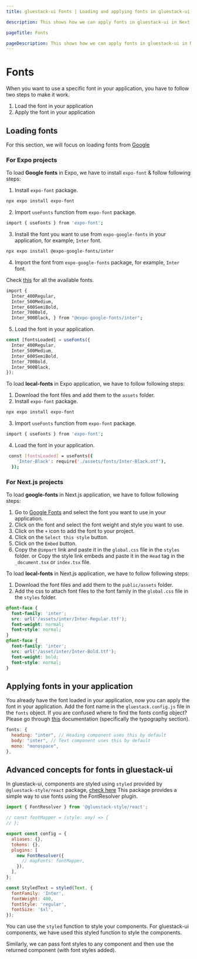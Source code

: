 ```yaml
---
title: gluestack-ui Fonts | Loading and applying fonts in gluestack-ui

description: This shows how we can apply fonts in gluestack-ui in Next.js and Expo projects.

pageTitle: Fonts

pageDescription: This shows how we can apply fonts in gluestack-ui in Next.js and Expo projects.
---
```



<Meta title="ui/Guides/Advanced/Fonts" />

# Fonts

When you want to use a specific font in your application, you have to follow two steps to make it work.

1. Load the font in your application
2. Apply the font in your application

## Loading fonts

For this section, we will focus on loading fonts from [Google](https://fonts.google.com/)

### For Expo projects

To load **Google fonts** in Expo, we have to install `expo-font` & follow following steps:

1. Install `expo-font` package.

```bash
npx expo install expo-font
```

2. Import `useFonts` function from `expo-font` package.

```bash
import { useFonts } from 'expo-font';
```

3. Install the font you want to use from `expo-google-fonts` in your application, for example, `Inter` font.

```bash
npx expo install @expo-google-fonts/inter
```

4. Import the font from `expo-google-fonts` package, for example, `Inter` font.

Check [this](https://github.com/expo/google-fonts/) for all the available fonts.

```bash
import {
  Inter_400Regular,
  Inter_500Medium,
  Inter_600SemiBold,
  Inter_700Bold,
  Inter_900Black, } from "@expo-google-fonts/inter";
```

5. Load the font in your application.

```jsx
const [fontsLoaded] = useFonts({
  Inter_400Regular,
  Inter_500Medium,
  Inter_600SemiBold,
  Inter_700Bold,
  Inter_900Black,
});
```

To load **local-fonts** in Expo application, we have to follow following steps:

1. Download the font files and add them to the `assets` folder.
2. Install `expo-font` package.

```bash
npx expo install expo-font
```

3. Import `useFonts` function from `expo-font` package.

```bash
import { useFonts } from 'expo-font';
```

4. Load the font in your application.

```bash
 const [fontsLoaded] = useFonts({
    'Inter-Black': require('./assets/fonts/Inter-Black.otf'),
  });
```

### For Next.js projects

To load **google-fonts** in Next.js application, we have to follow following steps:

1. Go to [Google Fonts](https://fonts.google.com/) and select the font you want to use in your application.
2. Click on the font and select the font weight and style you want to use.
3. Click on the `+` icon to add the font to your project.
4. Click on the `Select this style` button.
5. Click on the `Embed` button.
6. Copy the `@import` link and paste it in the `global.css` file in the `styles` folder.
   or
   Copy the style link embeds and paste it in the `Head` tag in the `_document.tsx` or `index.tsx` file.

To load **local-fonts** in Next.js application, we have to follow following steps:

1. Download the font files and add them to the `public/assets` folder.
2. Add the css to attach font files to the font family in the `global.css` file in the `styles` folder.

```css
@font-face {
  font-family: 'inter';
  src: url('/assets/inter/Inter-Regular.ttf');
  font-weight: normal;
  font-style: normal;
}
@font-face {
  font-family: 'inter';
  src: url('/asset/inter/Inter-Bold.ttf');
  font-weight: bold;
  font-style: normal;
}
```

## Applying fonts in your application

You already have the font loaded in your application, now you can apply the font in your application.
Add the font name in the `gluestack.config.js` file in the `fonts` object. If you are confused where to find the fonts config object? Please go through [this](https://gluestack.io/ui/docs/theme-configuration/theme/default-tokens) documentation (specifically the typography section).

```js
fonts: {
  heading: "inter", // Heading component uses this by default
  body: "inter", // Text component uses this by default
  mono: "monospace",
},
```

## Advanced concepts for fonts in gluestack-ui

In gluestack-ui, components are styled using `styled` provided by `@gluestack-style/react` package, [check here](/style)
This package provides a simple way to use fonts using the FontResolver plugin.

```js
import { FontResolver } from '@gluestack-style/react';

// const fontMapper = (style: any) => {
// };

export const config = {
  aliases: {},
  tokens: {},
  plugins: [
    new FontResolver({
      // mapFonts: fontMapper,
    }),
  ],
};

const StyledText = styled(Text, {
  fontFamily: 'Inter',
  fontWeight: 400,
  fontStyle: 'regular',
  fontSize: '$xl',
});
```

You can use the `styled` function to style your components. For gluestack-ui components, we have used this styled function to style the components.

Similarly, we can pass font styles to any component and then use the returned component (with font styles added).
